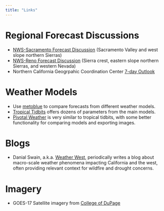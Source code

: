 ```yaml
---
title: "Links"
---
```


# Regional Forecast Discussions

* [NWS-Sacramento Forecast Discussion](https://forecast.weather.gov/product.php?site=STO&issuedby=STO&product=AFD&format=CI&version=1&glossary=1) (Sacramento Valley and west slope northern Sierras)
* [NWS-Reno Forecast Discussion](https://forecast.weather.gov/product.php?site=REV&issuedby=REV&product=AFD&format=CI&version=1&glossary=1) (Sierra crest, eastern slope northern Sierras, and western Nevada)
* Northern California Geogrpahic Coordination Center [7-day Outlook](https://gacc.nifc.gov/oncc/predictive/weather/7Day.pdf)

# Weather Models

* Use [metoblue](https://www.meteoblue.com/en/weather/forecast/multimodelensemble/forest-ranch_united-states_5349956) to compare forecasts from different weather models.
* [Tropical Tidbits](https://www.tropicaltidbits.com/analysis/models/?model=gfs&region=wus&pkg=apcpn&runtime=2022101118&fh=6) offers dozens of parameters from the main models.
* [Pivotal Weather](https://www.pivotalweather.com/model.php?p=sfcrh) is very similar to tropical tidbits, with some better functionality for comparing models and exporting images.

# Blogs
* Danial Swain, a.k.a. [Weather West](weatherwest.com), periodically writes a blog about macro-scale weather phenomena impacting California and the west, often providing relevant context for wildfire and drought concerns. 

# Imagery

* GOES-17 Satellite imagery from [College of DuPage](https://weather.cod.edu/satrad/?parms=local-N_California-truecolor-24-1-100-1&checked=map&colorbar=undefined)

